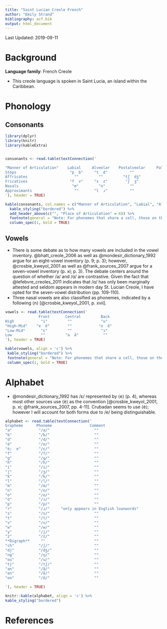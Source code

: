 ```yaml
---
title: "Saint Lucian Creole French"
author: "Emily Strand"
bibliography: acf.bib
output: html_document
---
```


Last Updated: 2019-09-11

# Background

**Language family**: French Creole

* This creole language is spoken in Saint Lucia, an island within the Caribbean.

# Phonology

## Consonants

```r

library(dplyr)
library(knitr)
library(kableExtra)


consonants <- read.table(textConnection('

"Manner of Articulation"    Labial     Alveolar    Postalveolar     Palatal       Velar         Glottal
Stops                        "p  b"     "t  d"          ""             ""         "k  ɡ"           ""
Affricates                     ""         ""         "tʃ  dʒ"          ""           ""             ""
Fricatives                   "f  v"     "s  z"        "ʃ  ʒ"           ""           ""             "h"
Nasals                        "m"         "n"           ""             ""           "ŋ"            ""
Approximants                   ""       "l  ɹ"          ""             "j"          "w"            ""
'), header = TRUE)

kable(consonants, col.names = c("Manner of Articulation", "Labial", "Alveolar", "Postalveolar", "Palatal", "Velar", "Glottal"), align = 'c') %>%
  kable_styling("bordered") %>%
  add_header_above(c("", "Place of Articulation" = 6)) %>%
  footnote(general = "Note: For phonemes that share a cell, those on the left are voiceless and those on the right are voiced. The alveolar approximants are both voiced, but the one on the left is lateral.", general_title = "") %>%
  column_spec(1, bold = TRUE)
```

## Vowels

* There is some debate as to how many vowels are included in the vowel inventory. @bhatt_creole_2006 as well as @mondesir_dictionary_1992 argue for an eight-vowel inventory (p. 9; p. 3); however, @crosbie_kweyol_2001 as well as @frank_sources_2007 argue for a seven-vowel inventory (p. xi; p. 3). The debate centers around the question of whether /a/ and /ɑ/ are contrastive. Given the fact that @lefebvre_creoles_2011 indicates that /ɑ/ has only been marginally attested and seldom appears in modern day St. Lucian Creole, I have opted for the seven-vowel distribution (pp. 109-110).
* Three nasal vowels are also classified as phonemes, indicated by a following ⟨n⟩ [@crosbie_kweyol_2001, p. xvii].

```r

vowels <- read.table(textConnection('
               Front       Central         Back
High            "i"         ""             "u"
"High-Mid"    "e  ẽ"        ""            "o  õ"
"Low-Mid"       "ɛ"         ""             "ɔ"
Low             ""         "a  ã"           ""
'), header = TRUE)

kable(vowels, align = 'c') %>%
 kable_styling("bordered") %>%
 footnote(general = "Note: For phonemes that share a cell, those on the left are oral and those on the right are nasal.", general_title = "") %>%
 column_spec(1, bold = TRUE)
```


# Alphabet

* @mondesir_dictionary_1992 has /ɛ/ represented by ⟨e⟩ (p. 4), whereas most other sources use ⟨è⟩ as the convention [@crosbie_kweyol_2001, p. xi; @frank_sources_2007, pp. 4-11]. Crubadan seems to use ⟨è⟩; however I will account for both forms due to /e/ being distinguishable.

```r

alphabet <- read.table(textConnection('
Grapheme      Phoneme                 Comment                            
"a"            "/a/"                    ""                               
"b"            "/b/"                    ""                               
"d"            "/d/"                    ""                               
"é"            "/e/"                    ""                               
"è;  e"        "/ɛ/"                    ""                              
"f"            "/f/"                    ""                               
"g"            "/ɡ/"                    ""                               
"h"            "/h/"                    ""                               
"i"            "/i/"                    ""                               
"j"            "/ʒ/"                    ""                               
"k"            "/k/"                    ""                                
"l"            "/l/"                    ""                                
"m"            "/m/"                    ""                               
"n"            "/n/"                    ""                                
"o"            "/o/"                    ""                                
"ò"            "/ɔ/"                    ""                                
"p"            "/p/"                    ""                               
"r"            "/ɹ/"     "only appears in English loanwords"             
"s"            "/s/"                    ""                                
"t"            "/t/"                    ""                              
"v"            "/v/"                    ""                               
"w"            "/w/"                    ""                               
"y"            "/j/"                    ""                                
"z"            "/z/"                    ""                                
**Digraph**     ""                      ""
"ch"           "/ʃ/"                    ""
"dj"           "/dʒ/"                   ""
"ng"           "/ŋ/"                    ""
"ou"           "/u/"                    ""
"tj"           "/tʃ/"                   ""
"an"           "/ã/"                    ""
"en"           "/ẽ/"                    ""
"on"           "/õ/"                    ""

'), header = TRUE)

knitr::kable(alphabet, align = 'c') %>%
kable_styling("bordered")
```  

# References
